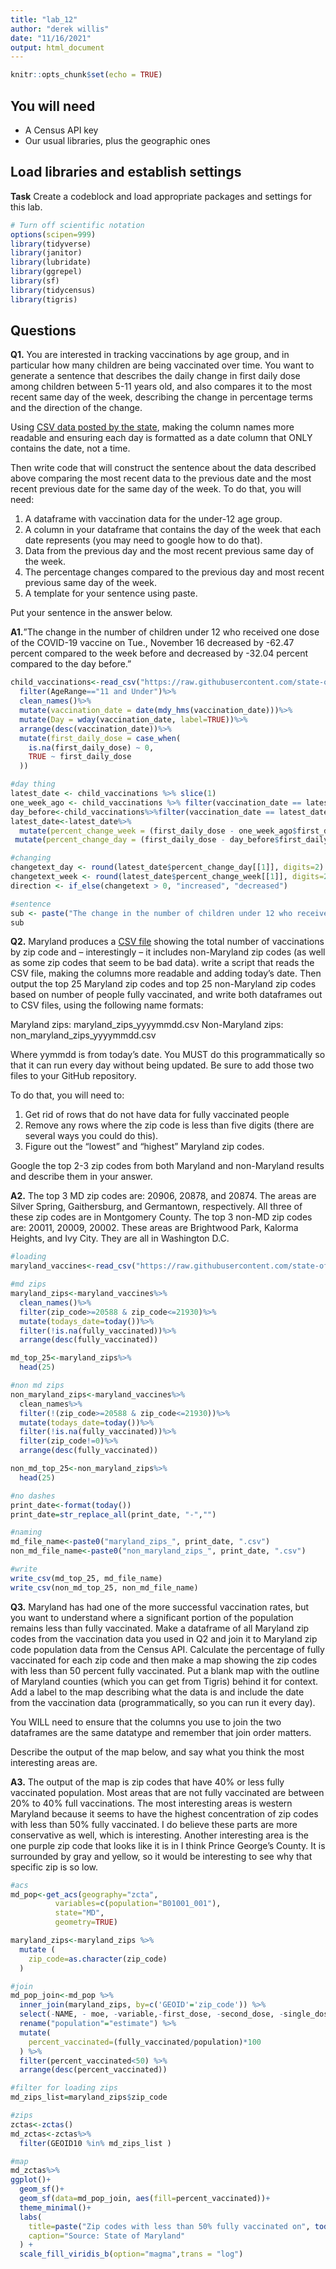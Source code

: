 ```yaml
---
title: "lab_12"
author: "derek willis"
date: "11/16/2021"
output: html_document
---
```


```r
knitr::opts_chunk$set(echo = TRUE)
```

## You will need

* A Census API key
* Our usual libraries, plus the geographic ones

## Load libraries and establish settings

**Task** Create a codeblock and load appropriate packages and settings for this lab.

```r
# Turn off scientific notation
options(scipen=999)
library(tidyverse)
library(janitor)
library(lubridate)
library(ggrepel)
library(sf)
library(tidycensus)
library(tigris)
```

## Questions

**Q1.** You are interested in tracking vaccinations by age group, and in particular how many children are being vaccinated over time. You want to generate a sentence that describes the daily change in first daily dose among children between 5-11 years old, and also compares it to the most recent same day of the week, describing the change in percentage terms and the direction of the change.

Using [CSV data posted by the state](https://raw.githubusercontent.com/state-of-maryland/VaccineCSVs/master/MD_COVID19_VaccinationPercentAgeGroupPopulation.csv), making the column names more readable and ensuring each day is formatted as a date column that ONLY contains the date, not a time.

Then write code that will construct the sentence about the data described above comparing the most recent data to the previous date and the most recent previous date for the same day of the week. To do that, you will need:

1. A dataframe with vaccination data for the under-12 age group.
2. A column in your dataframe that contains the day of the week that each date represents (you may need to google how to do that).
3. Data from the previous day and the most recent previous same day of the week.
4. The percentage changes compared to the previous day and most recent previous same day of the week.
5. A template for your sentence using paste.

Put your sentence in the answer below.

**A1.**"The change in the number of children under 12 who received one dose of the COVID-19 vaccine on Tue., November 16   decreased  by  -62.47  percent compared to the week before and decreased  by  -32.04  percent compared to the day before."

```r
child_vaccinations<-read_csv("https://raw.githubusercontent.com/state-of-maryland/VaccineCSVs/master/MD_COVID19_VaccinationPercentAgeGroupPopulation.csv")%>% 
  filter(AgeRange=="11 and Under")%>%
  clean_names()%>%
  mutate(vaccination_date = date(mdy_hms(vaccination_date)))%>%
  mutate(Day = wday(vaccination_date, label=TRUE))%>%
  arrange(desc(vaccination_date))%>%
  mutate(first_daily_dose = case_when(
    is.na(first_daily_dose) ~ 0,
    TRUE ~ first_daily_dose
  ))

#day thing
latest_date <- child_vaccinations %>% slice(1)
one_week_ago <- child_vaccinations %>% filter(vaccination_date == latest_date$vaccination_date - 7)
day_before<-child_vaccinations%>%filter(vaccination_date == latest_date$vaccination_date - 1)
latest_date<-latest_date%>%
  mutate(percent_change_week = (first_daily_dose - one_week_ago$first_daily_dose)/one_week_ago$first_daily_dose *100)%>%
 mutate(percent_change_day = (first_daily_dose - day_before$first_daily_dose)/day_before$first_daily_dose *100)

#changing
changetext_day <- round(latest_date$percent_change_day[[1]], digits=2)
changetext_week <- round(latest_date$percent_change_week[[1]], digits=2)
direction <- if_else(changetext > 0, "increased", "decreased")

#sentence
sub <- paste("The change in the number of children under 12 who received one dose of the COVID-19 vaccine on", format(latest_date$Day), ".,", format(latest_date$vaccination_date, format="%B %d"), " ", direction, " by ", changetext_week, " percent compared to the week before", "and", direction, " by ", changetext_day, " percent compared to the day before.")
sub
```

**Q2.** Maryland produces a [CSV file](https://raw.githubusercontent.com/state-of-maryland/VaccineCSVs/master/Vax_ZIP_CODE_FirstSecondSingle_Totals_Raw.csv) showing the total number of vaccinations by zip code and -- interestingly -- it includes non-Maryland zip codes (as well as some zip codes that seem to be bad data). write a script that reads the CSV file, making the columns more readable and adding today's date. Then output the top 25 Maryland zip codes and top 25 non-Maryland zip codes based on number of people fully vaccinated, and write both dataframes out to CSV files, using the following name formats:

Maryland zips: maryland_zips_yyyymmdd.csv
Non-Maryland zips: non_maryland_zips_yyyymmdd.csv

Where yymmdd is from today's date. You MUST do this programmatically so that it can run every day without being updated. Be sure to add those two files to your GitHub repository.

To do that, you will need to:

1. Get rid of rows that do not have data for fully vaccinated people
2. Remove any rows where the zip code is less than five digits (there are several ways you could do this).
3. Figure out the "lowest" and "highest" Maryland zip codes.

Google the top 2-3 zip codes from both Maryland and non-Maryland results and describe them in your answer.

**A2.** The top 3 MD zip codes are: 20906, 20878, and 20874. The areas are Silver Spring, Gaithersburg, and Germantown, respectively. All three of these zip codes are in Montgomery County. The top 3 non-MD zip codes are: 20011, 20009, 20002. These areas are Brightwood Park, Kalorma Heights, and Ivy City. They are all in Washington D.C. 
```r
#loading
maryland_vaccines<-read_csv("https://raw.githubusercontent.com/state-of-maryland/VaccineCSVs/master/Vax_ZIP_CODE_FirstSecondSingle_Totals_Raw.csv")

#md zips
maryland_zips<-maryland_vaccines%>%
  clean_names()%>%
  filter(zip_code>=20588 & zip_code<=21930)%>%
  mutate(todays_date=today())%>%
  filter(!is.na(fully_vaccinated))%>%
  arrange(desc(fully_vaccinated))

md_top_25<-maryland_zips%>%
  head(25)

#non md zips
non_maryland_zips<-maryland_vaccines%>%
  clean_names%>%
  filter(!(zip_code>=20588 & zip_code<=21930))%>%
  mutate(todays_date=today())%>%
  filter(!is.na(fully_vaccinated))%>%
  filter(zip_code!=0)%>%
  arrange(desc(fully_vaccinated))

non_md_top_25<-non_maryland_zips%>%
  head(25)

#no dashes
print_date<-format(today())
print_date=str_replace_all(print_date, "-","")

#naming
md_file_name<-paste0("maryland_zips_", print_date, ".csv")
non_md_file_name<-paste0("non_maryland_zips_", print_date, ".csv")

#write
write_csv(md_top_25, md_file_name)
write_csv(non_md_top_25, non_md_file_name)
```

**Q3.** Maryland has had one of the more successful vaccination rates, but you want to understand where a significant portion of the population remains less than fully vaccinated. Make a dataframe of all Maryland zip codes from the vaccination data you used in Q2 and join it to Maryland zip code population data from the Census API. Calculate the percentage of fully vaccinated for each zip code and then make a map showing the zip codes with less than 50 percent fully vaccinated. Put a blank map with the outline of Maryland counties (which you can get from Tigris) behind it for context. Add a label to the map describing what the data is and include the date from the vaccination data (programmatically, so you can run it every day).

You WILL need to ensure that the columns you use to join the two dataframes are the same datatype and remember that join order matters.

Describe the output of the map below, and say what you think the most interesting areas are.

**A3.** The output of the map is zip codes that have 40% or less fully vaccinated population. Most areas that are not fully vaccinated are between 20% to 40% full vaccinations. The most interesting areas is western Maryland because it seems to have the highest concentration of zip codes with less than 50% fully vaccinated. I do believe these parts are more conservative as well, which is interesting. Another interesting area is the one purple zip code that looks like it is in I think Prince George's County. It is surrounded by gray and yellow, so it would be interesting to see why that specific zip is so low. 

```r
#acs 
md_pop<-get_acs(geography="zcta", 
          variables=c(population="B01001_001"), 
          state="MD",
          geometry=TRUE)

maryland_zips<-maryland_zips %>% 
  mutate (
    zip_code=as.character(zip_code)
  )

#join
md_pop_join<-md_pop %>% 
  inner_join(maryland_zips, by=c('GEOID'='zip_code')) %>% 
  select(-NAME, - moe, -variable,-first_dose, -second_dose, -single_dose, -atleast_one_dose) %>% 
  rename("population"="estimate") %>% 
  mutate(
    percent_vaccinated=(fully_vaccinated/population)*100
  ) %>% 
  filter(percent_vaccinated<50) %>% 
  arrange(desc(percent_vaccinated))

#filter for loading zips
md_zips_list=maryland_zips$zip_code

#zips
zctas<-zctas()
md_zctas<-zctas%>%
  filter(GEOID10 %in% md_zips_list )

#map
md_zctas%>% 
ggplot()+ 
  geom_sf()+ 
  geom_sf(data=md_pop_join, aes(fill=percent_vaccinated))+ 
  theme_minimal()+
  labs(
    title=paste("Zip codes with less than 50% fully vaccinated on", today()),
    caption="Source: State of Maryland"
  ) +
  scale_fill_viridis_b(option="magma",trans = "log") 
```
